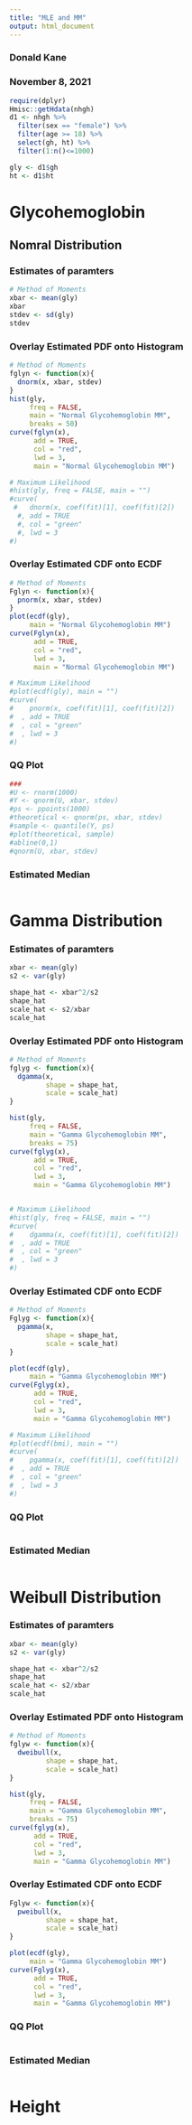 ```yaml
---
title: "MLE and MM"
output: html_document
---
```


### Donald Kane
### November 8, 2021


```r
require(dplyr)
Hmisc::getHdata(nhgh)
d1 <- nhgh %>% 
  filter(sex == "female") %>% 
  filter(age >= 18) %>% 
  select(gh, ht) %>% 
  filter(1:n()<=1000)

gly <- d1$gh
ht <- d1$ht
```

# Glycohemoglobin

## Nomral Distribution

### Estimates of paramters

```r
# Method of Moments
xbar <- mean(gly)
xbar
stdev <- sd(gly)
stdev
```

### Overlay Estimated PDF onto Histogram

```r
# Method of Moments
fglyn <- function(x){
  dnorm(x, xbar, stdev)
}
hist(gly,
     freq = FALSE,
     main = "Normal Glycohemoglobin MM",
     breaks = 50)
curve(fglyn(x),
      add = TRUE,
      col = "red",
      lwd = 3,
      main = "Normal Glycohemoglobin MM")

# Maximum Likelihood
#hist(gly, freq = FALSE, main = "")
#curve(
 #   dnorm(x, coef(fit)[1], coef(fit)[2])
  #, add = TRUE
  #, col = "green"
  #, lwd = 3
#)

```

### Overlay Estimated CDF onto ECDF

```r
# Method of Moments
Fglyn <- function(x){
  pnorm(x, xbar, stdev)
}
plot(ecdf(gly),
     main = "Normal Glycohemoglobin MM")
curve(Fglyn(x),
      add = TRUE,
      col = "red",
      lwd = 3,
      main = "Normal Glycohemoglobin MM")

# Maximum Likelihood
#plot(ecdf(gly), main = "")
#curve(
#    pnorm(x, coef(fit)[1], coef(fit)[2])
#  , add = TRUE
#  , col = "green"
#  , lwd = 3
#)
```

### QQ Plot

```r
###
#U <- rnorm(1000)
#Y <- qnorm(U, xbar, stdev)
#ps <- ppoints(1000)
#theoretical <- qnorm(ps, xbar, stdev)
#sample <- quantile(Y, ps)
#plot(theoretical, sample)
#abline(0,1)
#qnorm(U, xbar, stdev)

```

### Estimated Median

```r

```

# Gamma Distribution

### Estimates of paramters

```r
xbar <- mean(gly)
s2 <- var(gly)

shape_hat <- xbar^2/s2
shape_hat
scale_hat <- s2/xbar
scale_hat
```

### Overlay Estimated PDF onto Histogram

```r
# Method of Moments
fglyg <- function(x){
  dgamma(x,
         shape = shape_hat,
         scale = scale_hat)
}

hist(gly,
     freq = FALSE,
     main = "Gamma Glycohemoglobin MM",
     breaks = 75)
curve(fglyg(x),
      add = TRUE,
      col = "red",
      lwd = 3,
      main = "Gamma Glycohemoglobin MM")


# Maximum Likelihood
#hist(gly, freq = FALSE, main = "")
#curve(
#    dgamma(x, coef(fit)[1], coef(fit)[2])
#  , add = TRUE
#  , col = "green"
#  , lwd = 3
#)
```

### Overlay Estimated CDF onto ECDF

```r
# Method of Moments
Fglyg <- function(x){
  pgamma(x,
         shape = shape_hat,
         scale = scale_hat)
}

plot(ecdf(gly),
     main = "Gamma Glycohemoglobin MM")
curve(Fglyg(x),
      add = TRUE,
      col = "red",
      lwd = 3,
      main = "Gamma Glycohemoglobin MM")

# Maximum Likelihood
#plot(ecdf(bmi), main = "")
#curve(
#    pgamma(x, coef(fit)[1], coef(fit)[2])
#  , add = TRUE
#  , col = "green"
#  , lwd = 3
#)
```

### QQ Plot

```r

```

### Estimated Median

```r

```

# Weibull Distribution

### Estimates of paramters

```r
xbar <- mean(gly)
s2 <- var(gly)

shape_hat <- xbar^2/s2
shape_hat
scale_hat <- s2/xbar
scale_hat
```

### Overlay Estimated PDF onto Histogram

```r
# Method of Moments
fglyw <- function(x){
  dweibull(x,
         shape = shape_hat,
         scale = scale_hat)
}

hist(gly,
     freq = FALSE,
     main = "Gamma Glycohemoglobin MM",
     breaks = 75)
curve(fglyg(x),
      add = TRUE,
      col = "red",
      lwd = 3,
      main = "Gamma Glycohemoglobin MM")

```

### Overlay Estimated CDF onto ECDF

```r
Fglyw <- function(x){
  pweibull(x,
         shape = shape_hat,
         scale = scale_hat)
}

plot(ecdf(gly),
     main = "Gamma Glycohemoglobin MM")
curve(Fglyg(x),
      add = TRUE,
      col = "red",
      lwd = 3,
      main = "Gamma Glycohemoglobin MM")
```

### QQ Plot

```r

```

### Estimated Median

```r

```

# Height




















